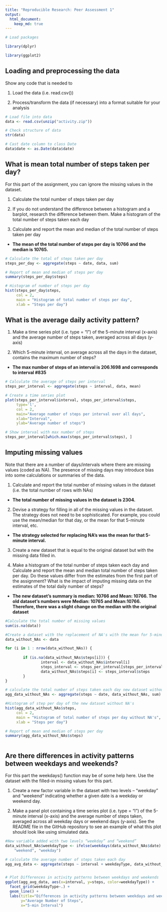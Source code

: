 ```yaml
---
title: "Reproducible Research: Peer Assessment 1"
output: 
  html_document:
    keep_md: true
---
```

```r

# Load packages

library(dplyr)

library(ggplot2)

```

## Loading and preprocessing the data

Show any code that is needed to

1. Load the data (i.e. read.csv())

2. Process/transform the data (if necessary) into a format suitable for your analysis

```r

# Load file into data
data <- read.csv(unzip("activity.zip")) 

# Check structure of data 
str(data)                                                   

# Cast date column to class Date
data$date <- as.Date(data$date)                         

```

## What is mean total number of steps taken per day?

For this part of the assignment, you can ignore the missing values in the dataset.

1. Calculate the total number of steps taken per day

2. If you do not understand the difference between a histogram and a barplot, research the difference between them. Make a histogram of the total number of steps taken each day

3. Calculate and report the mean and median of the total number of steps taken per day  

- **The mean of the total number of steps per day is 10766 and the median is 10765.**

```r

# Calculate the total of steps taken per day
steps_per_day <- aggregate(steps ~ date, data, sum) 

# Report of mean and median of steps per day
summary(steps_per_day$steps)

# Histogram of number of steps per day
hist(steps_per_day$steps, 
     col = 2, 
     main = "Histogram of total number of steps per day", 
     xlab = "Steps per day")

```

## What is the average daily activity pattern?

1. Make a time series plot (i.e. type = “l”) of the 5-minute interval (x-axis) and the average number of steps taken, averaged across all days (y-axis)

2. Which 5-minute interval, on average across all the days in the dataset, contains the maximum number of steps?  

- **The max number of steps of an interval is 206.1698 and corresponds to interval #835**

```r

# Calculate the average of steps per interval
steps_per_interval <- aggregate(steps ~ interval, data, mean)

# Create a time series plot 
plot(steps_per_interval$interval, steps_per_interval$steps, 
     type='l',
     col = 2,
     main="Average number of steps per interval over all days", 
     xlab="Interval", 
     ylab="Average number of steps")

# Show interval with max number of steps
steps_per_interval[which.max(steps_per_interval$steps), ]

```

## Imputing missing values

Note that there are a number of days/intervals where there are missing values (coded as NA). The presence of missing days may introduce bias into some calculations or summaries of the data.

1. Calculate and report the total number of missing values in the dataset (i.e. the total number of rows with NAs)  

- **The total number of missing values in the dataset is 2304.**

2. Devise a strategy for filling in all of the missing values in the dataset. The strategy does not need to be sophisticated. For example, you could use the mean/median for that day, or the mean for that 5-minute interval, etc.

- **The strategy selected for replacing NA’s was the mean for that 5-minute interval.**

3. Create a new dataset that is equal to the original dataset but with the missing data filled in.

4. Make a histogram of the total number of steps taken each day and Calculate and report the mean and median total number of steps taken per day. Do these values differ from the estimates from the first part of the assignment? What is the impact of imputing missing data on the estimates of the total daily number of steps?  
- **The new dataset's summary is median: 10766 and Mean: 10766. The old dataset's numbers were Median: 10765 and Mean:10766. Therefore, there was a slight change on the median with the original dataset   **


```r

#Calculate the total number of missing values
sum(is.na(data))

#Create a dataset with the replacement of NA's with the mean for 5-minute interval
data_without_NAs <- data

for (i in 1 : nrow(data_without_NAs)) {
        
        if (is.na(data_without_NAs$steps[i])) {
                interval <- data_without_NAs$interval[i]
                steps_interval <- steps_per_interval[steps_per_interval$interval == interval,]
                data_without_NAs$steps[i] <- steps_interval$steps
        }
}

# calculate the total number of steps taken each day new dataset without NA's
agg_data_without_NAs <- aggregate(steps ~ date, data_without_NAs, sum)

#Histogram of step per day of the new dataset without NA's 
hist(agg_data_without_NAs$steps, 
     col = 2, 
     main = "Histogram of total number of steps per day without NA's", 
     xlab = "Steps per day")

# Report of mean and median of steps per day
summary(agg_data_without_NAs$steps)



```

## Are there differences in activity patterns between weekdays and weekends?

For this part the weekdays() function may be of some help here. Use the dataset with the filled-in missing values for this part.

1. Create a new factor variable in the dataset with two levels – “weekday” and “weekend” indicating whether a given date is a weekday or weekend day.

2. Make a panel plot containing a time series plot (i.e. type = "l") of the 5-minute interval (x-axis) and the average number of steps taken, averaged across all weekday days or weekend days (y-axis). See the README file in the GitHub repository to see an example of what this plot should look like using simulated data.

```r

#New variable added with two levels “weekday” and “weekend”
data_without_NAs$weekdayType <- ifelse(weekdays(data_without_NAs$date) %in% c("Satuday", "Sunday"), 
    "weekend", "weekday")

# calculate the average number of steps taken each day
agg_avg_data <- aggregate(steps ~ interval + weekdayType, data_without_NAs, mean)


# Plot Differences in activity patterns between weekdays and weekends
ggplot(agg_avg_data, aes(x=interval, y=steps, color=weekdayType)) + 
  facet_grid(weekdayType~.) +
  geom_line() + 
  labs(title="Differences in activity patterns between weekdays and weekends", 
       y="Average Number of Steps", 
       x="5-min Interval")

```
